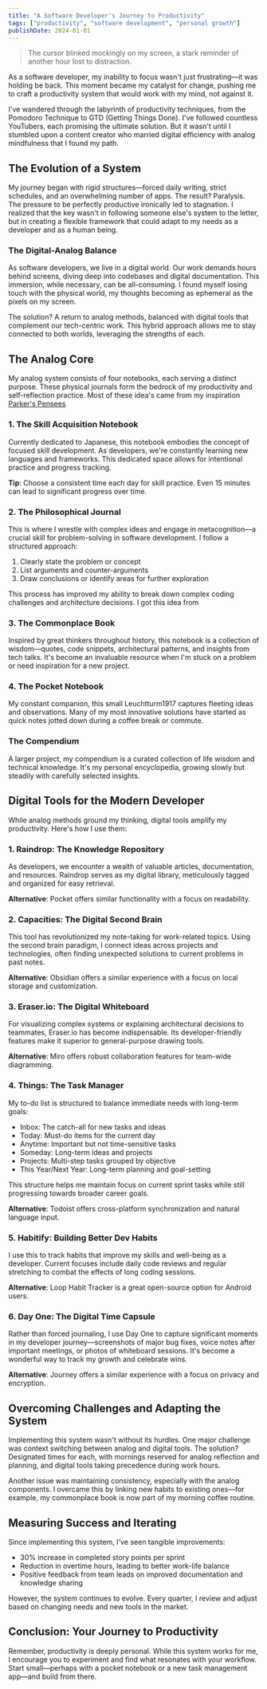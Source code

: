 ```yaml
---
title: "A Software Developer's Journey to Productivity"
tags: ["productivity", "software development", "personal growth"]
publishDate: 2024-01-01
---
```


> The cursor blinked mockingly on my screen, a stark reminder of another hour lost to distraction.

As a software developer, my inability to focus wasn't just frustrating—it was holding be back. This moment became my catalyst for change, pushing me to craft a productivity system that would work with my mind, not against it.

I've wandered through the labyrinth of productivity techniques, from the Pomodoro Technique to GTD (Getting Things Done). I've followed countless YouTubers, each promising the ultimate solution. But it wasn't until I stumbled upon a content creator who married digital efficiency with analog mindfulness that I found my path.

## The Evolution of a System

My journey began with rigid structures—forced daily writing, strict schedules, and an overwhelming number of apps. The result? Paralysis. The pressure to be perfectly productive ironically led to stagnation. I realized that the key wasn't in following someone else's system to the letter, but in creating a flexible framework that could adapt to my needs as a developer and as a human being.

### The Digital-Analog Balance

As software developers, we live in a digital world. Our work demands hours behind screens, diving deep into codebases and digital documentation. This immersion, while necessary, can be all-consuming. I found myself losing touch with the physical world, my thoughts becoming as ephemeral as the pixels on my screen.

The solution? A return to analog methods, balanced with digital tools that complement our tech-centric work. This hybrid approach allows me to stay connected to both worlds, leveraging the strengths of each.

## The Analog Core

My analog system consists of four notebooks, each serving a distinct purpose. These physical journals form the bedrock of my productivity and self-reflection practice. Most of these idea's came from my inspiration [Parker's Pensees](https://www.youtube.com/c/ParkersPens%C3%A9es)

### 1. The Skill Acquisition Notebook

Currently dedicated to Japanese, this notebook embodies the concept of focused skill development. As developers, we're constantly learning new languages and frameworks. This dedicated space allows for intentional practice and progress tracking.

**Tip**: Choose a consistent time each day for skill practice. Even 15 minutes can lead to significant progress over time.

### 2. The Philosophical Journal

This is where I wrestle with complex ideas and engage in metacognition—a crucial skill for problem-solving in software development. I follow a structured approach:

1. Clearly state the problem or concept
2. List arguments and counter-arguments
3. Draw conclusions or identify areas for further exploration

This process has improved my ability to break down complex coding challenges and architecture decisions. I got this idea from

### 3. The Commonplace Book

Inspired by great thinkers throughout history, this notebook is a collection of wisdom—quotes, code snippets, architectural patterns, and insights from tech talks. It's become an invaluable resource when I'm stuck on a problem or need inspiration for a new project.

### 4. The Pocket Notebook

My constant companion, this small Leuchtturm1917 captures fleeting ideas and observations. Many of my most innovative solutions have started as quick notes jotted down during a coffee break or commute.

### The Compendium

A larger project, my compendium is a curated collection of life wisdom and technical knowledge. It's my personal encyclopedia, growing slowly but steadily with carefully selected insights.

## Digital Tools for the Modern Developer

While analog methods ground my thinking, digital tools amplify my productivity. Here's how I use them:

### 1. Raindrop: The Knowledge Repository

As developers, we encounter a wealth of valuable articles, documentation, and resources. Raindrop serves as my digital library, meticulously tagged and organized for easy retrieval.

**Alternative**: Pocket offers similar functionality with a focus on readability.

### 2. Capacities: The Digital Second Brain

This tool has revolutionized my note-taking for work-related topics. Using the second brain paradigm, I connect ideas across projects and technologies, often finding unexpected solutions to current problems in past notes.

**Alternative**: Obsidian offers a similar experience with a focus on local storage and customization.

### 3. Eraser.io: The Digital Whiteboard

For visualizing complex systems or explaining architectural decisions to teammates, Eraser.io has become indispensable. Its developer-friendly features make it superior to general-purpose drawing tools.

**Alternative**: Miro offers robust collaboration features for team-wide diagramming.

### 4. Things: The Task Manager

My to-do list is structured to balance immediate needs with long-term goals:

- Inbox: The catch-all for new tasks and ideas
- Today: Must-do items for the current day
- Anytime: Important but not time-sensitive tasks
- Someday: Long-term ideas and projects
- Projects: Multi-step tasks grouped by objective
- This Year/Next Year: Long-term planning and goal-setting

This structure helps me maintain focus on current sprint tasks while still progressing towards broader career goals.

**Alternative**: Todoist offers cross-platform synchronization and natural language input.

### 5. Habitify: Building Better Dev Habits

I use this to track habits that improve my skills and well-being as a developer. Current focuses include daily code reviews and regular stretching to combat the effects of long coding sessions.

**Alternative**: Loop Habit Tracker is a great open-source option for Android users.

### 6. Day One: The Digital Time Capsule

Rather than forced journaling, I use Day One to capture significant moments in my developer journey—screenshots of major bug fixes, voice notes after important meetings, or photos of whiteboard sessions. It's become a wonderful way to track my growth and celebrate wins.

**Alternative**: Journey offers a similar experience with a focus on privacy and encryption.

## Overcoming Challenges and Adapting the System

Implementing this system wasn't without its hurdles. One major challenge was context switching between analog and digital tools. The solution? Designated times for each, with mornings reserved for analog reflection and planning, and digital tools taking precedence during work hours.

Another issue was maintaining consistency, especially with the analog components. I overcame this by linking new habits to existing ones—for example, my commonplace book is now part of my morning coffee routine.

## Measuring Success and Iterating

Since implementing this system, I've seen tangible improvements:

- 30% increase in completed story points per sprint
- Reduction in overtime hours, leading to better work-life balance
- Positive feedback from team leads on improved documentation and knowledge sharing

However, the system continues to evolve. Every quarter, I review and adjust based on changing needs and new tools in the market.

## Conclusion: Your Journey to Productivity

Remember, productivity is deeply personal. While this system works for me, I encourage you to experiment and find what resonates with your workflow. Start small—perhaps with a pocket notebook or a new task management app—and build from there.
